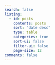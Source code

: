 ```yaml
---
search: false
listing:
  - id: posts
    contents: posts
    sort: "date desc"
    type: table
    categories: true
    sort-ui: false
    filter-ui: false
    page-size: 12
comments: false 
---
```



::: {#posts} 
:::
